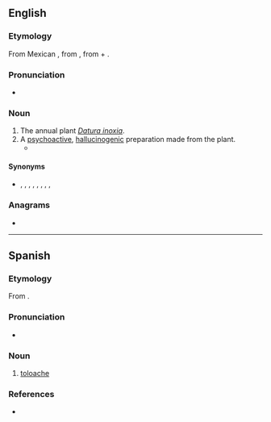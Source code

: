 ==English==

===Etymology===
From Mexican {{bor|en|es|toloache}}, from {{der|en|nci|toloatzin}}, from {{m|nci|toloa|t=to bow the head}} + {{m|nci|tzin|pos=reverential}}.

===Pronunciation===
* {{IPA|/tɒlˈwætʃi/|lang=en}}

===Noun===
{{en-noun|-}}

# The annual plant ''[[Datura inoxia]]''.
# A [[psychoactive]], [[hallucinogenic]] preparation made from the plant.
#* {{quote-book|title=Tobacco Use by Native North Americans: Sacred Smoke and Silent Killer|author=Joseph C. Winter|year=2000|passage=Three related tribes, the Costanoan, Esselen, and Salinan, living along the California coast to the south of San Francisco Bay used tobacco and '''''toloache''''' (datura). '''''Toloache''''' was taken for vision quests and to initiate boys into manhood.|url=https://books.google.com/books?id=UGI4hxx6mTQC&lpg=PA34&dq=%22toloache%22&pg=PA33#v=onepage&q=%22toloache%22&f=false|page=33}}

====Synonyms====
* {{sense|plant}} {{vern|pricklyburr}}, {{vern|recurved thorn-apple}}, {{vern|downy thorn-apple}}, {{vern|Indian-apple}}, {{vern|lovache}}, {{l|en|moonflower}}, {{vern|nacazcul}}, {{vern|toloatzin|novern=1}}, {{vern|tolguache}}

{{c|en|Nightshades}}

===Anagrams===
* {{anagrams|en|a=acehloot|oothecal}}

----

==Spanish==

===Etymology===
From {{bor|es|nci|toloatzin}}.

===Pronunciation===
* {{IPA|/to.loˈa.tʃe/|/toˈloa̯.tʃe/|lang=es}}

===Noun===
{{es-noun|m|-}}

# [[#English|toloache]]

===References===
* {{R:DRAE 2001}}

{{c|es|Nightshades}}
